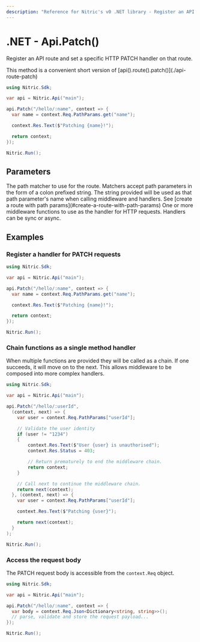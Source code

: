 ```yaml
---
description: "Reference for Nitric's v0 .NET library - Register an API route and set a specific HTTP PATCH handler on that route."
---
```


# .NET - Api.Patch()

Register an API route and set a specific HTTP PATCH handler on that route.

<Note>
  This method is a convenient short version of
  [api().route().patch()](./api-route-patch)
</Note>

```csharp
using Nitric.Sdk;

var api = Nitric.Api("main");

api.Patch("/hello/:name", context => {
  var name = context.Req.PathParams.get("name");

  context.Res.Text($"Patching {name}!");

  return context;
});

Nitric.Run();
```

## Parameters

<Properties>
  <Property name="match" type="string" required>
    The path matcher to use for the route. Matchers accept path parameters in
    the form of a colon prefixed string. The string provided will be used as
    that path parameter's name when calling middleware and handlers. See [create
    a route with path params](#create-a-route-with-path-params)
  </Property>
  <Property
    name="...middleware"
    type="Middleware&lt;HttpContext&gt; or Func&lt;HttpContext, HttpContext&gt;"
    required
  >
    One or more middleware functions to use as the handler for HTTP requests.
    Handlers can be sync or async.
  </Property>
</Properties>

## Examples

### Register a handler for PATCH requests

```csharp
using Nitric.Sdk;

var api = Nitric.Api("main");

api.Patch("/hello/:name", context => {
  var name = context.Req.PathParams.get("name");

  context.Res.Text($"Patching {name}!");

  return context;
});

Nitric.Run();
```

### Chain functions as a single method handler

When multiple functions are provided they will be called as a chain. If one succeeds, it will move on to the next. This allows middleware to be composed into more complex handlers.

```csharp
using Nitric.Sdk;

var api = Nitric.Api("main");

api.Patch("/hello/:userId",
  (context, next) => {
    var user = context.Req.PathParams["userId"];

    // Validate the user identity
    if (user != "1234")
    {
        context.Res.Text($"User {user} is unauthorised");
        context.Res.Status = 403;

        // Return prematurely to end the middleware chain.
        return context;
    }

    // Call next to continue the middleware chain.
    return next(context);
  }, (context, next) => {
    var user = context.Req.PathParams["userId"];

    context.Res.Text($"Patching {user}");

    return next(context);
  }
);

Nitric.Run();
```

### Access the request body

The PATCH request body is accessible from the `context.Req` object.

```csharp
using Nitric.Sdk;

var api = Nitric.Api("main");

api.Patch("/hello/:name", context => {
  var body = context.Req.Json<Dictionary<string, string>>();
  // parse, validate and store the request payload...
});

Nitric.Run();
```
